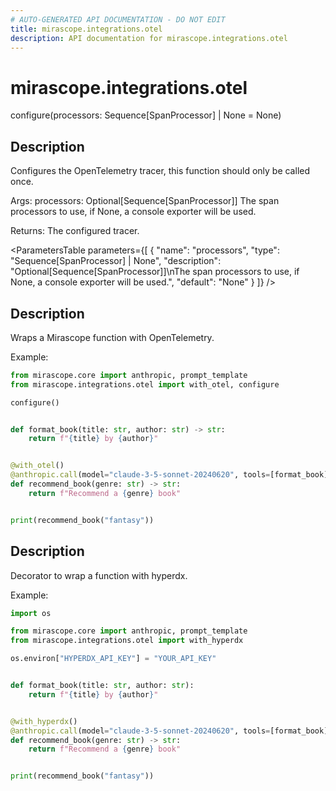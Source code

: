 ```yaml
---
# AUTO-GENERATED API DOCUMENTATION - DO NOT EDIT
title: mirascope.integrations.otel
description: API documentation for mirascope.integrations.otel
---
```


# mirascope.integrations.otel

<ApiType type="Alias" />

<ApiSignature>
configure(processors: Sequence[SpanProcessor] | None = None)
</ApiSignature>

## Description

Configures the OpenTelemetry tracer, this function should only be called once.

Args:
    processors: Optional[Sequence[SpanProcessor]]
        The span processors to use, if None, a console exporter will be used.

Returns:
    The configured tracer.

<ParametersTable
  parameters={[
  {
    "name": "processors",
    "type": "Sequence[SpanProcessor] | None",
    "description": "Optional[Sequence[SpanProcessor]]\nThe span processors to use, if None, a console exporter will be used.",
    "default": "None"
  }
]}
/>

<ReturnType
  type="Tracer"
  description="The configured tracer."
/>


<ApiType type="Alias" />

## Description

Wraps a Mirascope function with OpenTelemetry.

Example:

```python
from mirascope.core import anthropic, prompt_template
from mirascope.integrations.otel import with_otel, configure

configure()


def format_book(title: str, author: str) -> str:
    return f"{title} by {author}"


@with_otel()
@anthropic.call(model="claude-3-5-sonnet-20240620", tools=[format_book])
def recommend_book(genre: str) -> str:
    return f"Recommend a {genre} book"


print(recommend_book("fantasy"))
```

<ReturnType
  type="Callable[[Callable[_P, _R]], Callable[_P, _R]]"
/>


<ApiType type="Alias" />

## Description

Decorator to wrap a function with hyperdx.

Example:

```python
import os

from mirascope.core import anthropic, prompt_template
from mirascope.integrations.otel import with_hyperdx

os.environ["HYPERDX_API_KEY"] = "YOUR_API_KEY"


def format_book(title: str, author: str):
    return f"{title} by {author}"


@with_hyperdx()
@anthropic.call(model="claude-3-5-sonnet-20240620", tools=[format_book])
def recommend_book(genre: str) -> str:
    return f"Recommend a {genre} book"


print(recommend_book("fantasy"))
```

<ReturnType
  type="Callable[[Callable[_P, _R]], Callable[_P, _R]]"
/>


